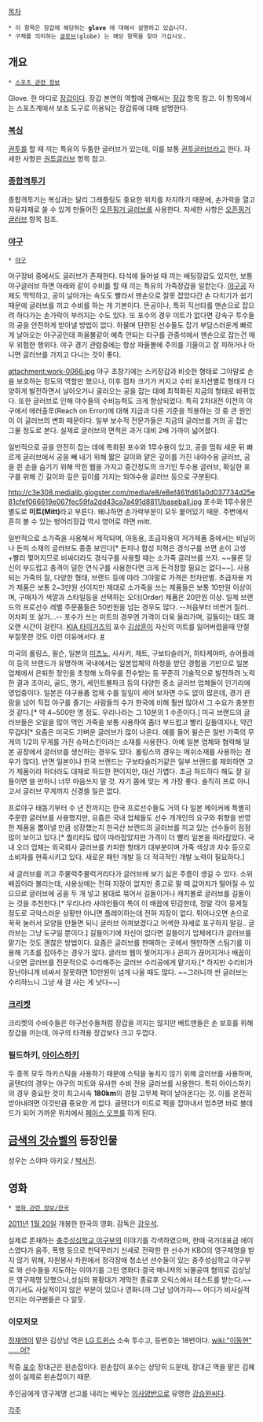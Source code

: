 [[목차]]

 * 이 항목은 장갑에 해당하는 '''glove''' 에 대해서 설명하고 있습니다.
 * 구체를 의미하는 [[글로브]](globe) 는 해당 항목을 찾아 가십시오.

== 개요 ==
 * [[스포츠 관련 정보]]

Glove. 한 마디로 [[장갑]]이다. 장갑 본연의 역할에 관해서는 [[장갑]] 항목 참고. 이 항목에서는 스포츠계에서 보조 도구로 이용되는 장갑류에 대해 설명한다.

=== [[복싱]] ===
[[권투]]를 할 때 끼는 특유의 두툼한 글러브가 있는데, 이를 보통 [[권투글러브]]라고 한다. 자세한 사항은 [[권투글러브]] 항목 참고.

=== [[종합격투기]] ===
종합격투기는 복싱과는 달리 그래플링도 중요한 위치를 차지하기 때문에, 손가락을 열고 자유자재로 쓸 수 있게 만들어진 [[오픈핑거 글러브]]를 사용한다. 자세한 사항은 [[오픈핑거 글러브]] 항목 참조. 

=== [[야구]] ===
 * [[야구]]

야구장비 중에서도 글러브가 존재한다. 타석에 들어설 때 끼는 배팅장갑도 있지만, 보통 야구글러브 하면 아래와 같이 수비를 할 때 끼는 특유의 가죽장갑을 일컫는다. [[야구공]] 자체도 딱딱하고, 공이 날아가는 속도도 빨라서 맨손으로 잘못 잡았다간 손 다치기가 쉽기 때문에 글러브를 끼고 수비를 하는 게 기본이다. 뜬공이나, 특히 직선타를 맨손으로 잡으려 하다가는 손가락이 부러지는 수도 있다. 또 포수의 경우 미트가 없다면 강속구 투수들의 공을 안전하게 받아낼 방법이 없다. 하물며 단련된 선수들도 잡기 부담스러운게 빠르게 날아오는 야구공인데 파울볼같이 예측 안되는 타구를 관중석에서 맨손으로 잡는건 매우 위험한 행위다. 야구 경기 관람중에는 항상 파울볼에 주의를 기울이고 잘 피하거나 아니면 글러브를 가지고 다니는 것이 좋다.

attachment:work-0066.jpg
야구 초창기에는 스키장갑과 비슷한 형태로 그야말로 손을 보호하는 정도의 역할만 했으나, 이후 점차 크기가 커지고 수비 포지션별로 형태가 다양하게 발전하면서 날아오거나 굴러오는 공을 잡는 데에 최적화된 지금의 형태로 바뀌었다. 또한 글러브로 인해 야수들의 수비능력도 크게 향상되었다. 특히 2차대전 이전의 야구에서 에러출루(Reach on Error)에 대해 지금과 다른 기준을 적용하는 것 중 큰 원인이 이 글러브의 변화 때문이다. 일부 보수적 전문가들은 지금의 글러브를 거의 공 잡는 그물 정도로 본다. 실제로 글러브의 면적은 과거 대비 2배 가까이 넓어졌다.

일반적으로 공을 안전히 잡는 데에 특화된 포수와 1루수용이 있고, 공을 멈춰 세운 뒤 빠르게 글러브에서 공을 빼 내기 위해 짧은 길이와 얕은 깊이를 가진 내야수용 글러브, 공을 쥔 손을 숨기기 위해 막힌 웹을 가지고 중간정도의 크기인 투수용 글러브, 확실한 포구를 위해 긴 길이와 깊은 깊이를 가지는 외야수용 글러브 등으로 구분된다. 

http://c3e308.medialib.glogster.com/media/e8/e8ef461fd61a0d037734d25e81cfef066619e067fec59fa2dd43ca7a491d8811/baseball.jpg
포수와 1루수용은 별도로 '''미트(Mitt)'''라고 부른다. 왜냐하면 손가락부분이 모두 붙어있기 때문. 주변에서 흔히 볼 수 있는 벙어리장갑 역시 영어로 하면 mitt.

일반적으로 소가죽을 사용해서 제작되며, 아동용, 초급자용의 저가제품 중에서는 비닐이나 돈피 소재의 글러브도 종종 보인다[* 돈피나 합성 피혁은 경식구를 쓰면 손이 고생+빨리 찢어지므로 비싸더라도 경식구를 사용할 때는 소가죽 글러브를 쓰자. ~~물론 당신이 부드럽고 충격이 덜한 연식구를 사용한다면 크게 돈걱정할 필요는 없다~~]. 사용되는 가죽의 질, 다양한 형태, 브랜드 등에 따라 그야말로 가격은 천차만별. 초급자용 저가 제품은 보통 2~3만원 선이지만 제대로 소가죽을 쓰는 제품들은 보통 10만원 이상이며, 구매자가 색깔과 스타일등을 선택하는 오더(Order) 제품은 20만원 이상. 일제 브랜드의 프로선수 레벨 주문품들은 50만원을 넘는 경우도 많다. --처음부터 비싼거 질러.. 어차피 또 살거...-- 포수가 쓰는 미트의 경우엔 가격이 더욱 올라가며, 길들이는 데도 꽤 오랜 시간이 걸린다. [[KIA 타이거즈]]의 포수 [[김상훈]]이 자신의 미트를 잃어버렸을때 안절부절못한 것도 이런 이유에서다. [http://news.naver.com/main/read.nhn?mode=LSD&mid=sec&sid1=107&oid=109&aid=0002106908 #]

미국의 롤링스, 윌슨, 일본의 [[미즈노/글러브|미즈노]], 사사키, 제트, 구보타슬러거, 하타케야마, 슈어플레이 등의 브랜드가 유명하며 국내에서는 일본업체의 하청을 받던 경험을 기반으로 일본 업체에서 은퇴한 장인을 초청해 노하우를 전수받는 등 꾸준히 기술적으로 발전하려 노력한 결과 조이리, 골드, 명가, 세인트볼파크 등의 다양한 중소 글러브 업체들이 인기리에 영업중이다. 
일본은 야구용품 업체 수를 일일이 세어 보자면 수도 없이 많은데, 경기 관람을 넘어 직접 야구를 즐기는 사람들의 수가 한국에 비해 훨씬 많아서 그 수요가 충분한 것 같다.[* 약 4~500만 명 정도. 우리나라는 그 10분의 1 수준이다.] 
미국 브랜드의 글러브들은 오일을 많이 먹인 가죽을 보통 사용하여 좀더 부드럽고 빨리 길들여지나, 약간 무겁다[* 요즘은 미국도 가벼운 글러브가 많이 나온다. 예를 들어 윌슨은 일반 가죽의 무게의 1/2의 무게를 가진 슈퍼스킨이라는 소재를 사용한다. 아예 일본 업체와 협력해 일본 공장에서 글러브를 생산하는 경우도 있다. 롤링스의 경우는 메쉬소재를 사용하는 경우가 많다]. 반면 일본이나 한국 브랜드는 구보타슬러거같은 일부 브랜드를 제외하면 고가 제품이라 하더라도 대체로 하드한 편이지만, 대신 가볍다. 조금 하드하다 해도 잘 길들이면 쓸 만하니 너무 마음쓰지 말 것. 자기 몸에 맞는 게 가장 좋다. 솔직히 프로 아니고서 글러브 무게까지 신경쓸 일은 없다.

프로야구 태동기부터 수 년 전까지는 한국 프로선수들도 거의 다 일본 메이커에 특별히 주문한 글러브를 사용했지만, 요즘은 국내 업체들도 선수 개개인의 요구와 취향을 반영한 제품을 뽑아낼 만큼 성장했는지 한국산 브랜드의 글러브를 끼고 있는 선수들이 점점 많이 보이고 있다.[* 퀄리티도 많이 따라잡았지만 가격이 더 빨리 일본을 따라잡았다. 국내 오더 업체는 외국회사 글러브를 카피한 형태가 대부분이며 가죽 색상과 자수 등으로 소비자를 현혹시키고 있다. 새로운 패턴 개발 등 더 적극적인 개발 노력이 필요하다.]

새 글러브를 끼고 주물럭주물럭거리다가 글러브에 보기 싫은 주름이 생길 수 있다. 소위 배꼽이라 불리는데, 사용상에는 전혀 지장이 없지만 중고로 팔 때 값어치가 떨어질 수 있으므로 글러브에 공을 두 개 넣고 붕대로 묶어서 길들이거나 캐치볼로 글러브를 길들이는 것을 추천한다.[* 우리나라 사야인들이 특이 이 배꼽에 민감한데, 정말 각이 뭉게질 정도로 극악스러운 상황만 아니면 플레이하는데 전혀 지장이 없다. 튀어나오면 손으로 꾹꾹 눌러서 모양을 만들면 되니 글러브 아껴보겠다고 어색한 자세로 포구하지 말길.. 글러브는 그냥 도구일 뿐이다.] 길들이기에 자신이 없다면 길들이기 업체에다가 글러브를 맡기는 것도 괜찮은 방법이다. 요즘은 글러브를 판매하는 곳에서 웬만하면 스팀기를 이용해 기초를 잡아주는 경우가 많다. 
글러브 웹이 찢어지거나 끈피가 끊어지거나 배꼽이 나오면 글러브를 전문적으로 수리해주는 글러브 수리공에게 맡기자.[* 하지만 수리비가 장난아니게 비싸서 잘못하면 10만원이 넘게 나올 때도 많다. ~~그러니까 싼 글러브는 수리하느니 그냥 새 걸 사는 게 낫다~~]
=== [[크리켓]] ===
크리켓의 수비수들은 야구선수들처럼 장갑을 끼지는 않지만 배트맨들은 손 보호를 위해 장갑을 끼는데, 야구의 타격용 장갑보다 크고 두껍다.

=== 필드하키, [[아이스하키]] ===
두 종목 모두 하키스틱을 사용하기 때문에 스틱을 놓치지 않기 위해 글러브를 사용하며, 골텐더의 경우는 야구의 미트와 유사한 수비 전용 글러브를 사용한다. 특히 아이스하키의 경우 중요한 것이 최고시속 '''180km'''의 경질 고무제 퍽이 날아온다는 것. 이를 온전히 받아내려면 이것만큼 중요한 게 없다. 골텐더가 미트로 퍽을 잡아내서 멈추면 바로 볼데드가 되어 가까운 위치에서 [[페이스 오프]]를 하게 된다.

== [[금색의 갓슈벨]]의 등장인물 ==
성우는 스야마 아키오 / [[박서진]].

== 영화 ==
 * [[영화 관련 정보/한국]]

[[2011년]] [[1월 20일]] 개봉한 한국의 영화. 감독은 [[강우석]].

실제로 존재하는 [[충주성심학교 야구부]]의 이야기를 각색하였으며, 한때 국가대표급 에이스였다가 음주, 폭행 등으로 천덕꾸러기 신세로 전락한 한 선수가 KBO의 영구제명을 받지 않기 위해, 자원봉사 차원에서 청각장애 청소년 선수들이 있는 충주성심학교 야구부로 와 선수들을 지도하는 이야기를 그린 영화다.결국 매니저의 뇌물공여 혐의로 김상남은 영구제명 당했으나,성심의 봉황대기 개막전 종료후 오릭스에서 테스트를 받는다.~~여기서도 사실적이지 않은 부분이 있으나 영화니까 그냥 넘어가자~~ 어디가 비사실적인지는 야구팬들은 다 알듯.

=== 이모저모 ===
[[정재영]]이 맡은 김상남 역은 [[LG 트윈스]] 소속 투수고, 등번호는 18번이다. [[wiki:"이동현" ……어?]]

작중 [[포수]] 장대근은 왼손잡이다. 왼손잡이 포수는 상당히 드문데, 장대근 역을 맡은 김혜성이 실제로 왼손잡이기 때문.

주인공에게 영구제명 선고를 내리는 배우는 [[의사양반]]으로 유명한 [[강승원]]씨다.

[[각주]]
